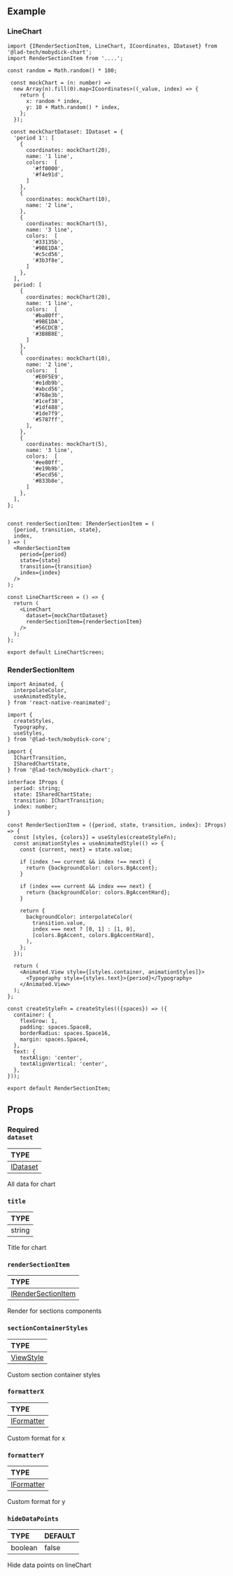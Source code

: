 
<ReactPlayer playing controls url={LineChart} loop={true}/>

## Example

### LineChart

```tsx
import {IRenderSectionItem, LineChart, ICoordinates, IDataset} from '@lad-tech/mobydick-chart';
import RenderSectionItem from '....';

const random = Math.random() * 100;

 const mockChart = (n: number) =>
  new Array(n).fill(0).map<ICoordinates>((_value, index) => {
    return {
      x: random * index,
      y: 10 + Math.random() * index,
    };
  });

 const mockChartDataset: IDataset = {
  'period 1': [
    {
      coordinates: mockChart(20),
      name: '1 line',
      colors:  [
        '#ff0000',
        '#f4e91d',
      ]
    },
    {
      coordinates: mockChart(10),
      name: '2 line',
    },
    {
      coordinates: mockChart(5),
      name: '3 line',
      colors:  [
        '#33135b',
        '#9BE1DA',
        '#c5cd56',
        '#3b3f8e',
      ]
    },
  ],
  period: [
    {
      coordinates: mockChart(20),
      name: '1 line',
      colors:  [
        '#ba80ff',
        '#9BE1DA',
        '#56CDCB',
        '#3B8B8E',
      ]
    },
    {
      coordinates: mockChart(10),
      name: '2 line',
      colors:  [
        '#E0F5E9',
        '#e1db9b',
        '#abcd56',
        '#768e3b',
        '#1cef38',
        '#1df488',
        '#1de7f9',
        '#5787ff',
      ],
    },
    {
      coordinates: mockChart(5),
      name: '3 line',
      colors:  [
        '#ee80ff',
        '#e19b9b',
        '#5ecd56',
        '#833b8e',
      ]
    },
  ],
};


const renderSectionItem: IRenderSectionItem = (
  {period, transition, state},
  index,
) => (
  <RenderSectionItem
    period={period}
    state={state}
    transition={transition}
    index={index}
  />
);

const LineChartScreen = () => {
  return (
    <LineChart
      dataset={mockChartDataset}
      renderSectionItem={renderSectionItem}
    />
  );
};

export default LineChartScreen;

```
### RenderSectionItem

```tsx
import Animated, {
  interpolateColor,
  useAnimatedStyle,
} from 'react-native-reanimated';

import {
  createStyles,
  Typography,
  useStyles,
} from '@lad-tech/mobydick-core';

import {
  IChartTransition,
  ISharedChartState,
} from '@lad-tech/mobydick-chart';

interface IProps {
  period: string;
  state: ISharedChartState;
  transition: IChartTransition;
  index: number;
}

const RenderSectionItem = ({period, state, transition, index}: IProps) => {
  const [styles, {colors}] = useStyles(createStyleFn);
  const animationStyles = useAnimatedStyle(() => {
    const {current, next} = state.value;

    if (index !== current && index !== next) {
      return {backgroundColor: colors.BgAccent};
    }

    if (index === current && index === next) {
      return {backgroundColor: colors.BgAccentHard};
    }

    return {
      backgroundColor: interpolateColor(
        transition.value,
        index === next ? [0, 1] : [1, 0],
        [colors.BgAccent, colors.BgAccentHard],
      ),
    };
  });

  return (
    <Animated.View style={[styles.container, animationStyles]}>
      <Typography style={styles.text}>{period}</Typography>
    </Animated.View>
  );
};

const createStyleFn = createStyles(({spaces}) => ({
  container: {
    flexGrow: 1,
    padding: spaces.Space8,
    borderRadius: spaces.Space16,
    margin: spaces.Space4,
  },
  text: {
    textAlign: 'center',
    textAlignVertical: 'center',
  },
}));

export default RenderSectionItem;

```

## Props

### <div class="label required basic">Required</div>**`dataset`**

| TYPE                                                                                        |
|:--------------------------------------------------------------------------------------------|
| [IDataset](https://github.com/lad-tech/mobydick/blob/main/packages/chart/src/types.tsx#L15) |

All data for chart

### `title`

| TYPE   |
|:-------|
| string |

Title for chart

### `renderSectionItem`

| TYPE                                                                                                  |
|:------------------------------------------------------------------------------------------------------|
| [IRenderSectionItem](https://github.com/lad-tech/mobydick/blob/main/packages/chart/src/types.tsx#L27) |

Render for sections components

### `sectionContainerStyles`

| TYPE                                                             |
|:-----------------------------------------------------------------|
| [ViewStyle](https://reactnative.dev/docs/view-style-props#props) |

Custom section container styles

### `formatterX`

| TYPE                                                                                          |
|:----------------------------------------------------------------------------------------------|
| [IFormatter](https://github.com/lad-tech/mobydick/blob/main/packages/chart/src/types.tsx#L19) |

Custom format for x

### `formatterY`

| TYPE                                                                                          |
|:----------------------------------------------------------------------------------------------|
| [IFormatter](https://github.com/lad-tech/mobydick/blob/main/packages/chart/src/types.tsx#L19) |

Custom format for y

### `hideDataPoints`

| TYPE    | DEFAULT |
|:--------|:--------|
| boolean | false   |

Hide data points on lineChart
